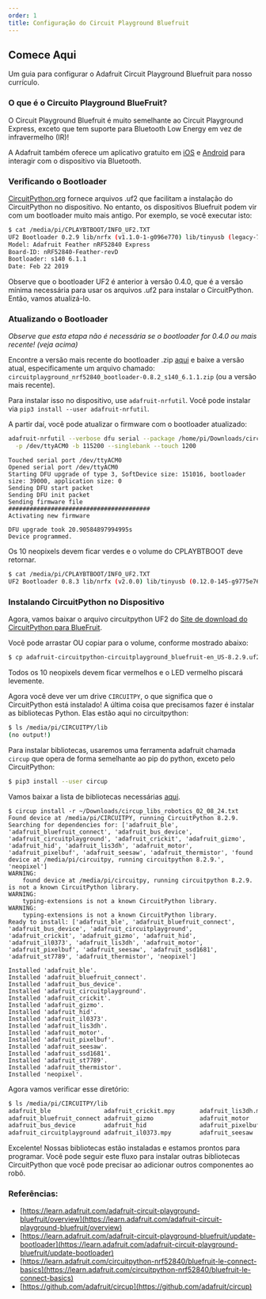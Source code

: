 ```yaml
---
order: 1
title: Configuração do Circuit Playground Bluefruit
---
```


## Comece Aqui

Um guia para configurar o Adafruit Circuit Playground Bluefruit para nosso currículo.

### O que é o Circuito Playground BlueFruit?

O Circuit Playground Bluefruit é muito semelhante ao Circuit Playground Express, exceto que tem suporte para Bluetooth Low Energy em vez de infravermelho (IR)!

A Adafruit também oferece um aplicativo gratuito em [iOS](https://apps.apple.com/us/app/bluefruit-connect/id830125974) e [Android](https://play.google.com/store/apps/details?id=com.adafruit.bluefruit.le.connect) para interagir com o dispositivo via Bluetooth.

### Verificando o Bootloader

[CircuitPython.org](https://circuitpython.org/) fornece arquivos .uf2 que facilitam a instalação do CircuitPython no dispositivo. No entanto,
os dispositivos Bluefruit podem vir com um bootloader muito mais antigo. Por exemplo, se você executar isto:

```bash
$ cat /media/pi/CPLAYBTBOOT/INFO_UF2.TXT
UF2 Bootloader 0.2.9 lib/nrfx (v1.1.0-1-g096e770) lib/tinyusb (legacy-755-g55874813) s140 6.1.1
Model: Adafruit Feather nRF52840 Express
Board-ID: nRF52840-Feather-revD
Bootloader: s140 6.1.1
Date: Feb 22 2019
```

Observe que o bootloader UF2 é anterior à versão 0.4.0, que é a versão mínima necessária para
usar os arquivos .uf2 para instalar o CircuitPython. Então, vamos atualizá-lo.

### Atualizando o Bootloader

*Observe que esta etapa não é necessária se o bootloader for 0.4.0 ou mais recente! (veja acima)*

Encontre a versão mais recente do bootloader .zip [aqui](https://github.com/adafruit/Adafruit_nRF52_Bootloader/releases) e baixe a versão atual, especificamente um arquivo chamado:
`circuitplayground_nrf52840_bootloader-0.8.2_s140_6.1.1.zip` (ou a versão mais recente).

Para instalar isso no dispositivo, use `adafruit-nrfutil`. Você pode instalar via `pip3 install --user adafruit-nrfutil`.

A partir daí, você pode atualizar o firmware com o bootloader atualizado:

```bash
adafruit-nrfutil --verbose dfu serial --package /home/pi/Downloads/circuitplayground_nrf52840_bootloader-0.8.3_s140_6.1.1.zip \
  -p /dev/ttyACM0 -b 115200 --singlebank --touch 1200
````

```
Touched serial port /dev/ttyACM0
Opened serial port /dev/ttyACM0
Starting DFU upgrade of type 3, SoftDevice size: 151016, bootloader size: 39000, application size: 0
Sending DFU start packet
Sending DFU init packet
Sending firmware file
########################################
Activating new firmware

DFU upgrade took 20.90584897994995s
Device programmed.
```

Os 10 neopixels devem ficar verdes e o volume do CPLAYBTBOOT deve retornar.

```bash
$ cat /media/pi/CPLAYBTBOOT/INFO_UF2.TXT
UF2 Bootloader 0.8.3 lib/nrfx (v2.0.0) lib/tinyusb (0.12.0-145-g9775e7691) lib/uf2 (remotes/origin/configupdate-9-gadbb8c7)
```

### Instalando CircuitPython no Dispositivo

Agora, vamos baixar o arquivo circuitpython UF2 do [Site de download do CircuitPython para BlueFruit](https://circuitpython.org/board/circuitplayground_bluefruit/).

Você pode arrastar OU copiar para o volume, conforme mostrado abaixo:

```bash
$ cp adafruit-circuitpython-circuitplayground_bluefruit-en_US-8.2.9.uf2 /media/pi/CPLAYBTBOOT/
```

Todos os 10 neopixels devem ficar vermelhos e o LED vermelho piscará levemente.

Agora você deve ver um drive `CIRCUITPY`, o que significa que o CircuitPython está instalado! A última coisa que precisamos fazer é instalar as bibliotecas Python.
Elas estão aqui no circuitpython:

```bash
$ ls /media/pi/CIRCUITPY/lib
(no output!)
```

Para instalar bibliotecas, usaremos uma ferramenta adafruit chamada `circup` que opera de forma semelhante ao pip do python, exceto pelo CircuitPython:

```bash
$ pip3 install --user circup
```

Vamos baixar a lista de bibliotecas necessárias [aqui](https://github.com/morganstanley/cpx-training/blob/main/code/Level%202%20-%20Intro%20to%20Programming/circup_libs_robotics.txt).

```
$ circup install -r ~/Downloads/circup_libs_robotics_02_08_24.txt
Found device at /media/pi/CIRCUITPY, running CircuitPython 8.2.9.
Searching for dependencies for: ['adafruit_ble', 'adafruit_bluefruit_connect', 'adafruit_bus_device', 'adafruit_circuitplayground', 'adafruit_crickit', 'adafruit_gizmo', 'adafruit_hid', 'adafruit_lis3dh', 'adafruit_motor', 'adafruit_pixelbuf', 'adafruit_seesaw', 'adafruit_thermistor', 'found device at /media/pi/circuitpy, running circuitpython 8.2.9.', 'neopixel']
WARNING:
	found device at /media/pi/circuitpy, running circuitpython 8.2.9. is not a known CircuitPython library.
WARNING:
	typing-extensions is not a known CircuitPython library.
WARNING:
	typing-extensions is not a known CircuitPython library.
Ready to install: ['adafruit_ble', 'adafruit_bluefruit_connect', 'adafruit_bus_device', 'adafruit_circuitplayground', 'adafruit_crickit', 'adafruit_gizmo', 'adafruit_hid', 'adafruit_il0373', 'adafruit_lis3dh', 'adafruit_motor', 'adafruit_pixelbuf', 'adafruit_seesaw', 'adafruit_ssd1681', 'adafruit_st7789', 'adafruit_thermistor', 'neopixel']

Installed 'adafruit_ble'.
Installed 'adafruit_bluefruit_connect'.
Installed 'adafruit_bus_device'.
Installed 'adafruit_circuitplayground'.
Installed 'adafruit_crickit'.
Installed 'adafruit_gizmo'.
Installed 'adafruit_hid'.
Installed 'adafruit_il0373'.
Installed 'adafruit_lis3dh'.
Installed 'adafruit_motor'.
Installed 'adafruit_pixelbuf'.
Installed 'adafruit_seesaw'.
Installed 'adafruit_ssd1681'.
Installed 'adafruit_st7789'.
Installed 'adafruit_thermistor'.
Installed 'neopixel'.
```

Agora vamos verificar esse diretório:

```bash
$ ls /media/pi/CIRCUITPY/lib
adafruit_ble               adafruit_crickit.mpy       adafruit_lis3dh.mpy        adafruit_ssd1681.mpy
adafruit_bluefruit_connect adafruit_gizmo             adafruit_motor             adafruit_st7789.mpy
adafruit_bus_device        adafruit_hid               adafruit_pixelbuf.mpy      adafruit_thermistor.mpy
adafruit_circuitplayground adafruit_il0373.mpy        adafruit_seesaw            neopixel.mpy
```

Excelente! Nossas bibliotecas estão instaladas e estamos prontos para programar. Você pode seguir este fluxo para instalar outras bibliotecas
CircuitPython que você pode precisar ao adicionar outros componentes ao robô.


### Referências:
- [https://learn.adafruit.com/adafruit-circuit-playground-bluefruit/overview](https://learn.adafruit.com/adafruit-circuit-playground-bluefruit/overview)
- [https://learn.adafruit.com/adafruit-circuit-playground-bluefruit/update-bootloader](https://learn.adafruit.com/adafruit-circuit-playground-bluefruit/update-bootloader)
- [https://learn.adafruit.com/circuitpython-nrf52840/bluefruit-le-connect-basics](https://learn.adafruit.com/circuitpython-nrf52840/bluefruit-le-connect-basics)
- [https://github.com/adafruit/circup](https://github.com/adafruit/circup)
